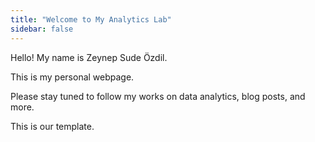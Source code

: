 ```yaml
---
title: "Welcome to My Analytics Lab"
sidebar: false 
---
```


Hello! My name is Zeynep Sude Özdil.

This is my personal webpage.

Please stay tuned to follow my works on data analytics, blog posts, and more.

This is our template.
